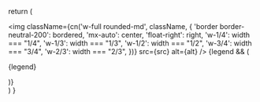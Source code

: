 
  return (
    <div className="not-prose block my-8">
      <img
        className={cn('w-full rounded-md', className, {
          'border border-neutral-200': bordered,
          'mx-auto': center,
          'float-right': right,
          'w-1/4': width === "1/4",
          'w-1/3': width === "1/3",
          'w-1/2': width === "1/2",
          'w-3/4': width === "3/4",
          'w-2/3': width === "2/3",
        })}
        src={src}
        alt={alt}
      />
      {legend && (
        <p className="mt-4 text-sm text-center text-neutral-500">{legend}</p>
      )}
    </div>
  )
}
